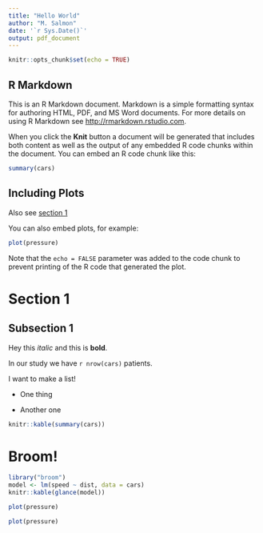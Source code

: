 ```yaml
---
title: "Hello World"
author: "M. Salmon"
date: '`r Sys.Date()`'
output: pdf_document
---
```


```r
knitr::opts_chunk$set(echo = TRUE)
```

## R Markdown {#rmd}

This is an R Markdown document. Markdown is a simple formatting syntax for authoring HTML, PDF, and MS Word documents. For more details on using R Markdown see <http://rmarkdown.rstudio.com>.

When you click the **Knit** button a document will be generated that includes both content as well as the output of any embedded R code chunks within the document. You can embed an R code chunk like this:

```r
summary(cars)
```

## Including Plots

Also see [section 1](#rmd)

You can also embed plots, for example:

```r
plot(pressure)
```

Note that the `echo = FALSE` parameter was added to the code chunk to prevent printing of the R code that generated the plot.


# Section 1

## Subsection 1

Hey this _italic_ and this is **bold**.

In our study we have `r nrow(cars)` patients.

I want to make a list!

* One thing

* Another one

```r
knitr::kable(summary(cars))
```

# Broom!

```r
library("broom")
model <- lm(speed ~ dist, data = cars)
knitr::kable(glance(model))
```


```r
plot(pressure)
```

```r
plot(pressure)
```